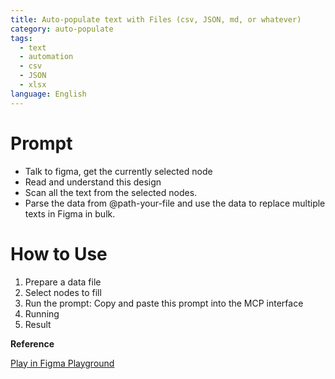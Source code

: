 ```yaml
---
title: Auto-populate text with Files (csv, JSON, md, or whatever)
category: auto-populate
tags:
  - text
  - automation
  - csv
  - JSON
  - xlsx
language: English
---
```


# Prompt

- Talk to figma, get the currently selected node
- Read and understand this design
- Scan all the text from the selected nodes.
- Parse the data from @path-your-file and use the data to replace multiple texts in Figma in bulk.


# How to Use

1. Prepare a data file 
2. Select nodes to fill
3. Run the prompt: Copy and paste this prompt into the MCP interface
4. Running
5. Result

**Reference**

<a
  href="https://www.figma.com/design/Ou0fh46uSOmaRbkdqWo57T/Design-Automation-with-Figma-MCP?node-id=40002021-13748&t=ZzGhjQfYNzs5sqyD-11"
  class="figma-button">
  Play in Figma Playground
</a>

